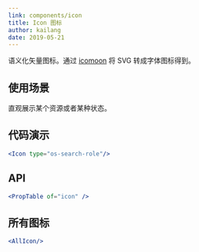 ```yaml
---
link: components/icon
title: Icon 图标
author: kailang
date: 2019-05-21
---
```


语义化矢量图标。通过 [icomoon](https://icomoon.io) 将 SVG 转成字体图标得到。

## 使用场景
直观展示某个资源或者某种状态。

## 代码演示
```jsx
<Icon type="os-search-role"/>
```

## API
```jsx previewOnly
<PropTable of="icon" />
```

## 所有图标
```jsx previewOnly
<AllIcon/>
```
